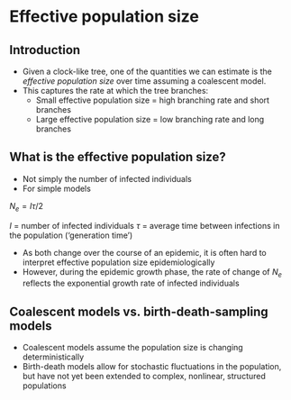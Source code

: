 # Effective population size

## Introduction

- Given a clock-like tree, one of the quantities we can estimate is the *effective population size* over time assuming a coalescent model.
- This captures the rate at which the tree branches:
  - Small effective population size = high branching rate and short branches
  - Large effective population size = low branching rate and long branches
  
## What is the effective population size?

- Not simply the number of infected individuals
- For simple models

$N_e=I \tau /2$

$I$ = number of infected individuals
$\tau$ = average time between infections in the population ('generation time')

- As both change over the course of an epidemic, it is often hard to interpret effective population size epidemiologically
- However, during the epidemic growth phase, the rate of change of $N_e$ reflects the exponential growth rate of infected individuals

## Coalescent models vs. birth-death-sampling models

- Coalescent models assume the population size is changing deterministically
- Birth-death models allow for stochastic fluctuations in the population, but have not yet been extended to complex, nonlinear, structured populations

